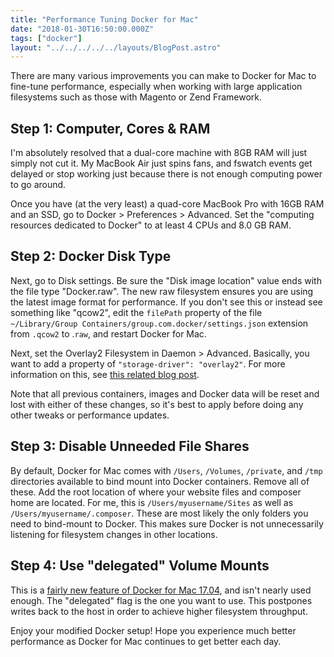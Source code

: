```yaml
---
title: "Performance Tuning Docker for Mac"
date: "2018-01-30T16:50:00.000Z"
tags: ["docker"]
layout: "../../../../../layouts/BlogPost.astro"
---
```



There are many various improvements you can make to Docker for Mac to fine-tune performance, especially when working with large application filesystems such as those with Magento or Zend Framework.

## Step 1: Computer, Cores & RAM

I'm absolutely resolved that a dual-core machine with 8GB RAM will just simply not cut it. My MacBook Air just spins fans, and fswatch events get delayed or stop working just because there is not enough computing power to go around.

Once you have (at the very least) a quad-core MacBook Pro with 16GB RAM and an SSD, go to Docker > Preferences > Advanced. Set the "computing resources dedicated to Docker" to at least 4 CPUs and 8.0 GB RAM.

## Step 2: Docker Disk Type

Next, go to Disk settings. Be sure the "Disk image location" value ends with the file type "Docker.raw". The new raw filesystem ensures you are using the latest image format for performance. If you don't see this or instead see something like "qcow2", edit the `filePath` property of the file `~/Library/Group Containers/group.com.docker/settings.json` extension from `.qcow2` to .`raw`, and restart Docker for Mac.

Next, set the Overlay2 Filesystem in Daemon > Advanced. Basically, you want to add a property of `"storage-driver": "overlay2"`. For more information on this, see <a href="http://markshust.com/2017/03/02/making-docker-mac-faster-overlay2-filesystem" target="_blank">this related blog post</a>.

Note that all previous containers, images and Docker data will be reset and lost with either of these changes, so it's best to apply before doing any other tweaks or performance updates.

## Step 3: Disable Unneeded File Shares

By default, Docker for Mac comes with `/Users`, `/Volumes`, `/private`, and `/tmp` directories available to bind mount into Docker containers. Remove all of these. Add the root location of where your website files and composer home are located. For me, this is `/Users/myusername/Sites` as well as `/Users/myusername/.composer`. These are most likely the only folders you need to bind-mount to Docker. This makes sure Docker is not unnecessarily listening for filesystem changes in other locations.

## Step 4: Use "delegated" Volume Mounts

This is a <a href="https://docs.docker.com/docker-for-mac/osxfs-caching/" target="_blank">fairly new feature of Docker for Mac 17.04</a>, and isn't nearly used enough. The "delegated" flag is the one you want to use. This postpones writes back to the host in order to achieve higher filesystem throughput.

Enjoy your modified Docker setup! Hope you experience much better performance as Docker for Mac continues to get better each day.
